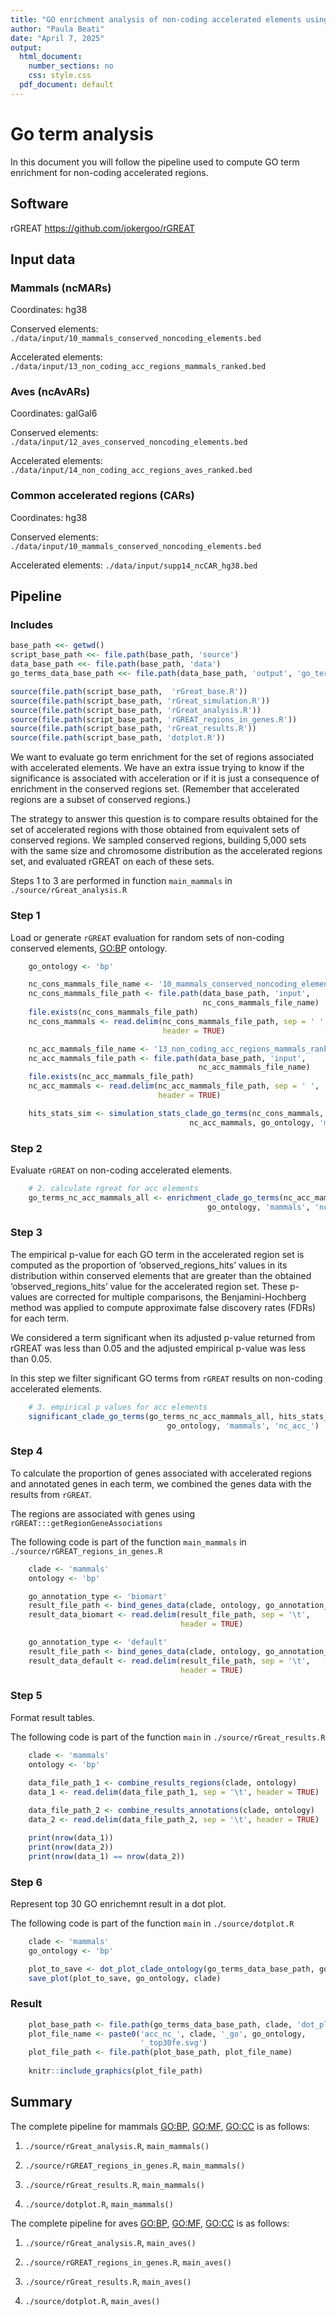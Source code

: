 ```yaml
---
title: "GO enrichment analysis of non-coding accelerated elements using rGREAT" 
author: "Paula Beati"
date: "April 7, 2025"
output:
  html_document:
    number_sections: no
    css: style.css
  pdf_document: default
---
```


# Go term analysis

In this document you will follow the pipeline used to compute GO term enrichment for non-coding accelerated regions.

## Software

rGREAT <https://github.com/jokergoo/rGREAT>

## Input data

### Mammals (ncMARs)

Coordinates: hg38

Conserved elements: `./data/input/10_mammals_conserved_noncoding_elements.bed`

Accelerated elements: `./data/input/13_non_coding_acc_regions_mammals_ranked.bed`

### Aves (ncAvARs)

Coordinates: galGal6

Conserved elements: `./data/input/12_aves_conserved_noncoding_elements.bed`

Accelerated elements: `./data/input/14_non_coding_acc_regions_aves_ranked.bed`

### Common accelerated regions (CARs)

Coordinates: hg38

Conserved elements: `./data/input/10_mammals_conserved_noncoding_elements.bed`

Accelerated elements: `./data/input/supp14_ncCAR_hg38.bed`

## Pipeline

### Includes

```r

base_path <<- getwd()
script_base_path <<- file.path(base_path, 'source')
data_base_path <<- file.path(base_path, 'data')
go_terms_data_base_path <<- file.path(data_base_path, 'output', 'go_terms')

source(file.path(script_base_path,  'rGreat_base.R'))
source(file.path(script_base_path, 'rGreat_simulation.R'))
source(file.path(script_base_path, 'rGreat_analysis.R'))
source(file.path(script_base_path, 'rGREAT_regions_in_genes.R'))
source(file.path(script_base_path, 'rGreat_results.R'))
source(file.path(script_base_path, 'dotplot.R'))

```

We want to evaluate go term enrichment for the set of regions associated with accelerated elements. We have an extra issue trying to know if the significance is associated with acceleration or if it is just a consequence of enrichment in the conserved regions set. (Remember that accelerated regions are a subset of conserved regions.)

The strategy to answer this question is to compare results obtained for the set of accelerated regions with those obtained from equivalent sets of conserved regions. We sampled conserved regions, building 5,000 sets with the same size and chromosome distribution as the accelerated regions set, and evaluated rGREAT on each of these sets.

Steps 1 to 3 are performed in function `main_mammals` in `./source/rGreat_analysis.R`

### Step 1

Load or generate `rGREAT` evaluation for random sets of non-coding conserved elements, <GO:BP> ontology.

```r
    go_ontology <- 'bp'

    nc_cons_mammals_file_name <- '10_mammals_conserved_noncoding_elements.bed'
    nc_cons_mammals_file_path <- file.path(data_base_path, 'input', 
                                           nc_cons_mammals_file_name)
    file.exists(nc_cons_mammals_file_path)
    nc_cons_mammals <- read.delim(nc_cons_mammals_file_path, sep = ' ', 
                                  header = TRUE)

    nc_acc_mammals_file_name <- '13_non_coding_acc_regions_mammals_ranked.bed'
    nc_acc_mammals_file_path <- file.path(data_base_path, 'input', 
                                          nc_acc_mammals_file_name)
    file.exists(nc_acc_mammals_file_path)
    nc_acc_mammals <- read.delim(nc_acc_mammals_file_path, sep = ' ', 
                                 header = TRUE)

    hits_stats_sim <- simulation_stats_clade_go_terms(nc_cons_mammals,
                                        nc_acc_mammals, go_ontology, 'mammals')
```

### Step 2

Evaluate `rGREAT` on non-coding accelerated elements.

```r
    # 2. calculate rgreat for acc elements
    go_terms_nc_acc_mammals_all <- enrichment_clade_go_terms(nc_acc_mammals,
                                            go_ontology, 'mammals', 'nc_acc_')

```

### Step 3

The empirical p-value for each GO term in the accelerated region set is computed as the proportion of 'observed_regions_hits' values in its distribution within conserved elements that are greater than the obtained 'observed_regions_hits' value for the accelerated region set. These p-values are corrected for multiple comparisons, the Benjamini-Hochberg method was applied to compute approximate false discovery rates (FDRs) for each term.

We considered a term significant when its adjusted p-value returned from rGREAT was less than 0.05 and the adjusted empirical p-value was less than 0.05.

In this step we filter significant GO terms from `rGREAT` results on non-coding accelerated elements.

```r
    # 3. empirical p values for acc elements
    significant_clade_go_terms(go_terms_nc_acc_mammals_all, hits_stats_sim,
                                   go_ontology, 'mammals', 'nc_acc_')

```

### Step 4

To calculate the proportion of genes associated with accelerated regions and annotated genes in each term, we combined the genes data with the results from `rGREAT`.

The regions are associated with genes using `rGREAT:::getRegionGeneAssociations`

The following code is part of the function `main_mammals` in `./source/rGREAT_regions_in_genes.R`

```r

    clade <- 'mammals'
    ontology <- 'bp'

    go_annotation_type <- 'biomart'
    result_file_path <- bind_genes_data(clade, ontology, go_annotation_type)
    result_data_biomart <- read.delim(result_file_path, sep = '\t', 
                                      header = TRUE)

    go_annotation_type <- 'default'
    result_file_path <- bind_genes_data(clade, ontology, go_annotation_type)
    result_data_default <- read.delim(result_file_path, sep = '\t', 
                                      header = TRUE)


```

### Step 5

Format result tables.

The following code is part of the function `main` in `./source/rGreat_results.R`

```r
    clade <- 'mammals'
    ontology <- 'bp'
    
    data_file_path_1 <- combine_results_regions(clade, ontology)
    data_1 <- read.delim(data_file_path_1, sep = '\t', header = TRUE)

    data_file_path_2 <- combine_results_annotations(clade, ontology)
    data_2 <- read.delim(data_file_path_2, sep = '\t', header = TRUE)

    print(nrow(data_1))
    print(nrow(data_2))
    print(nrow(data_1) == nrow(data_2))

```

### Step 6

Represent top 30 GO enrichemnt result in a dot plot.

The following code is part of the function `main` in `./source/dotplot.R`

```r
    
    clade <- 'mammals'
    go_ontology <- 'bp'

    plot_to_save <- dot_plot_clade_ontology(go_terms_data_base_path, go_ontology, clade)
    save_plot(plot_to_save, go_ontology, clade)

```

### Result

```r

    plot_base_path <- file.path(go_terms_data_base_path, clade, 'dot_plot')
    plot_file_name <- paste0('acc_nc_', clade, '_go', go_ontology, 
                             '_top30fe.svg')
    plot_file_path <- file.path(plot_base_path, plot_file_name)
    
    knitr::include_graphics(plot_file_path) 
```

## Summary

The complete pipeline for mammals <GO:BP>, <GO:MF>, <GO:CC> is as follows:

1.  `./source/rGreat_analysis.R`, `main_mammals()`

2.  `./source/rGREAT_regions_in_genes.R`, `main_mammals()`

3.  `./source/rGreat_results.R`, `main_mammals()`

4.  `./source/dotplot.R`, `main_mammals()`

The complete pipeline for aves <GO:BP>, <GO:MF>, <GO:CC> is as follows:

1.  `./source/rGreat_analysis.R`, `main_aves()`

2.  `./source/rGREAT_regions_in_genes.R`, `main_aves()`

3.  `./source/rGreat_results.R`, `main_aves()`

4.  `./source/dotplot.R`, `main_aves()`

